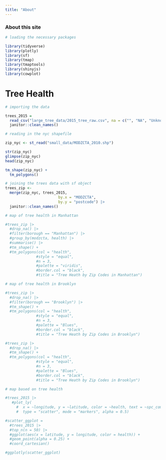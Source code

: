 ```yaml
---
title: "About"
---
```

### About this site

```r
# loading the necessary packages

library(tidyverse)
library(plotly)
library(sf)
library(tmap)
library(tmaptools)
library(shinyjs)
library(cowplot)
```

# Tree Health

```r
# importing the data

trees_2015 =
  read_csv("large_tree_data/2015_tree_raw.csv", na = c("", "NA", "Unknown")) |> 
  janitor::clean_names()
```

```r
# reading in the nyc shapefile 

zip_nyc <- st_read("small_data/MODZCTA_2010.shp")

str(zip_nyc)
glimpse(zip_nyc)
head(zip_nyc)

tm_shape(zip_nyc) +
  tm_polygons()
```

```r
# joining the trees data with sf object
trees_zip <- 
  merge(zip_nyc, trees_2015, 
                        by.x = "MODZCTA",
                        by.y = "postcode") |> 
  janitor::clean_names()
```

```r
# map of tree health in Manhattan

#trees_zip |> 
  #drop_na() |> 
  #filter(borough == "Manhattan") |> 
  #group_by(modzcta, health) |> 
  #summarise() |> 
  #tm_shape() +   
  #tm_polygons(col = "health",
              #style = "equal",
              #n = 3,
              #palette = "viridis",
              #border.col = "black",
              #title = "Tree Heath by Zip Codes in Manhattan")
```

```r
# map of tree health in Brooklyn

#trees_zip |> 
  #drop_na() |> 
  #filter(borough == "Brooklyn") |> 
  #tm_shape() +   
  #tm_polygons(col = "health",
              #style = "equal",
              #n = 3,
              #palette = "Blues",
              #border.col = "black",
              #title = "Tree Heath by Zip Codes in Brooklyn")
```



```r
#trees_zip |> 
  #drop_na() |> 
  #tm_shape() +   
  #tm_polygons(col = "health",
              #style = "equal",
              #n = 3,
              #palette = "Blues",
              #border.col = "black",
              #title = "Tree Heath by Zip Codes in Brooklyn")
```

```r
# map based on tree health

#trees_2015 |>
   #plot_ly(
     #  x = ~longitude, y = ~latitude, color = ~health, text = ~spc_common,
     #  type = "scatter", mode = "markers", alpha = 0.5)
```

```r
#scatter_ggplot = 
  #trees_2015 |>
  #top_n(n = 50) |> 
  #ggplot(aes(x = latitude, y = longitude, color = health)) +
  #geom_point(alpha = 0.25) +
  #coord_cartesian()

#ggplotly(scatter_ggplot)
```


